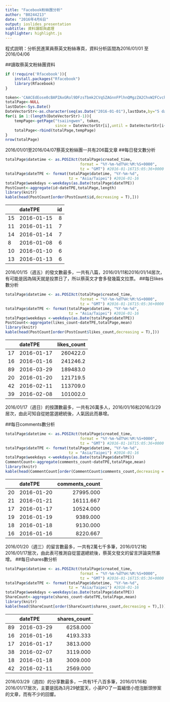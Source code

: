 ```yaml
---
title: "Facebook粉絲團分析"
author: "B0244213"
date: "2016年4月6日"
output: ioslides_presentation
subtitle: 資料讀取與處理
highlighter: highlight.js
---
```


程式説明：分析民進黨員蔡英文粉絲專頁，資料分析區間為2016/01/01 至 2016/04/06

##讀取蔡英文粉絲團資料
```r
if (!require('Rfacebook')){
    install.packages("Rfacebook")
    library(Rfacebook)
}

token<-'CAACEdEose0cBAPZAxGRol9DFzsTbmk2CVqSZAGnnFPlhnQMgzZA2ChvW2FCvch29YVp8jM3ZBAif6OlZAcRFVFZAy8uZC4HggS9NnBIStkiWlZB5bGPEUeoedX7p6ppoZCJ96OcZCHZBsbXR5RQnqKsMbBPOn6poWHwCQaHbYVKzF2qQtv7R3XKkxxlZCwz3tAFZANKN0ediJXoY1IHt0L0rTrM2E'
totalPage<-NULL
lastDate<-Sys.Date()
DateVectorStr<-as.character(seq(as.Date("2016-01-01"),lastDate,by="5 days"))
for(i in 1:(length(DateVectorStr)-1)){
    tempPage<-getPage("tsaiingwen", token,
                      since = DateVectorStr[i],until = DateVectorStr[i+1])
    totalPage<-rbind(totalPage,tempPage)
}
nrow(totalPage)
```
2016/01/01至2016/04/07蔡英文粉絲團一共有206篇文章
##每日發文數分析
```r
totalPage$datetime <- as.POSIXct(totalPage$created_time, 
                                 format = "%Y-%m-%dT%H:%M:%S+0000", 
                                 tz = "GMT") #2016-01-16T15:05:36+0000
totalPage$dateTPE <- format(totalPage$datetime, "%Y-%m-%d", 
                            tz = "Asia/Taipei") #2016-01-16
totalPage$weekdays <-weekdays(as.Date(totalPage$dateTPE))
PostCount<-aggregate(id~dateTPE,totalPage,length)
library(knitr)
kable(head(PostCount[order(PostCount$id,decreasing = T),]))
```
|   |dateTPE    | id|
|:--|:----------|--:|
|15 |2016-01-15 |  8|
|11 |2016-01-11 |  7|
|14 |2016-01-14 |  7|
|8  |2016-01-08 |  6|
|10 |2016-01-10 |  6|
|13 |2016-01-13 |  6|
2016/01/15（週五）的發文數最多，一共有八篇，2016/01/11和2016/01/14居次，有可能是因為隔天就是投票日了，所以蔡英文才會多發幾篇文拉票。
##每日likes數分析
```r
totalPage$datetime <- as.POSIXct(totalPage$created_time, 
                                 format = "%Y-%m-%dT%H:%M:%S+0000", 
                                 tz = "GMT") #2016-01-16T15:05:36+0000
totalPage$dateTPE <- format(totalPage$datetime, "%Y-%m-%d", 
                            tz = "Asia/Taipei") #2016-01-16
totalPage$weekdays <-weekdays(as.Date(totalPage$dateTPE))
PostCount<-aggregate(likes_count~dateTPE,totalPage,mean)
library(knitr)
kable(head(PostCount[order(PostCount$likes_count,decreasing = T),]))
```
|   |dateTPE    | likes_count|
|:--|:----------|-----------:|
|17 |2016-01-17 |    260422.0|
|16 |2016-01-16 |    241246.2|
|89 |2016-03-29 |    189483.0|
|20 |2016-01-20 |    121719.5|
|42 |2016-02-11 |    113709.0|
|39 |2016-02-08 |    101002.0|
2016/01/17（週日）的按讚數最多，一共有26萬多人，2016/01/16和2016/3/29居次，由此可知自從她當選總統後，人氣因此而暴增。

##每日comments數分析
```r
totalPage$datetime <- as.POSIXct(totalPage$created_time, 
                                 format = "%Y-%m-%dT%H:%M:%S+0000", 
                                 tz = "GMT") #2016-01-16T15:05:36+0000
totalPage$dateTPE <- format(totalPage$datetime, "%Y-%m-%d", 
                            tz = "Asia/Taipei") #2016-01-16
totalPage$weekdays <-weekdays(as.Date(totalPage$dateTPE))
CommentCount<-aggregate(comments_count~dateTPE,totalPage,mean)
library(knitr)
kable(head(CommentCount[order(CommentCount$comments_count,decreasing = T),]))
```
|   |dateTPE    | comments_count|
|:--|:----------|--------------:|
|20 |2016-01-20 |      27995.000|
|21 |2016-01-21 |      16111.667|
|17 |2016-01-17 |      10524.000|
|19 |2016-01-19 |       9389.000|
|18 |2016-01-18 |       9130.000|
|16 |2016-01-16 |       8220.667|
2016/01/20（週三）的留言數最多，一共有2萬七千多筆，2016/01/21和2016/01/17居次，由此表可推測自從當選總統後，蔡英文發文的留言評論突然暴增。
##每日shares數分析
```r
totalPage$datetime <- as.POSIXct(totalPage$created_time, 
                                 format = "%Y-%m-%dT%H:%M:%S+0000", 
                                 tz = "GMT") #2016-01-16T15:05:36+0000
totalPage$dateTPE <- format(totalPage$datetime, "%Y-%m-%d", 
                            tz = "Asia/Taipei") #2016-01-16
totalPage$weekdays <-weekdays(as.Date(totalPage$dateTPE))
ShareCount<-aggregate(shares_count~dateTPE,totalPage,mean)
library(knitr)
kable(head(ShareCount[order(ShareCount$shares_count,decreasing = T),]))
```
|   |dateTPE    | shares_count|
|:--|:----------|------------:|
|89 |2016-03-29 |     6258.000|
|16 |2016-01-16 |     4193.333|
|17 |2016-01-17 |     3813.000|
|38 |2016-02-07 |     3119.000|
|18 |2016-01-18 |     3009.000|
|42 |2016-02-11 |     2569.000|
2016/03/29（週四）的分享數最多，一共有1千八百多筆，2016/01/16和2016/01/17居次，主要是因為3月29號當天，小英PO了一篇緬懷小燈泡斷頭慘案的文章，而有不少的回響。
